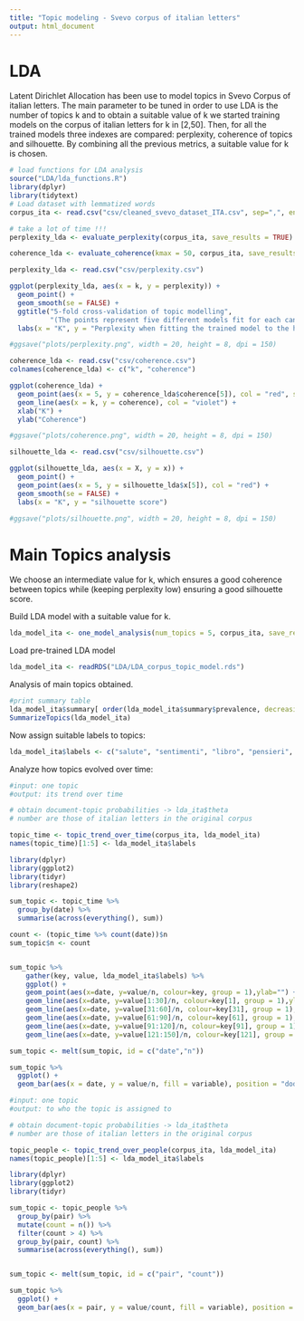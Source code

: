 ```yaml
---
title: "Topic modeling - Svevo corpus of italian letters"
output: html_document
---
```


# LDA 

Latent Dirichlet Allocation has been use to model topics in Svevo Corpus of italian letters.
The main parameter to be tuned in order to use LDA is the number of topics k and to obtain a suitable 
value of k we started training models on the corpus of italian letters for k in [2,50]. 
Then, for all the trained models three indexes are compared: perplexity, coherence of topics and silhouette.
By combining all the previous metrics, a suitable value for k is chosen.

  
```r
# load functions for LDA analysis
source("LDA/lda_functions.R")
library(dplyr)
library(tidytext)
# Load dataset with lemmatized words
corpus_ita <- read.csv("csv/cleaned_svevo_dataset_ITA.csv", sep=",", encoding = "UTF-8")


```

```r
# take a lot of time !!!
perplexity_lda <- evaluate_perplexity(corpus_ita, save_results = TRUE)

coherence_lda <- evaluate_coherence(kmax = 50, corpus_ita, save_results = TRUE)

```

```r
perplexity_lda <- read.csv("csv/perplexity.csv")

ggplot(perplexity_lda, aes(x = k, y = perplexity)) +
  geom_point() +
  geom_smooth(se = FALSE) +
  ggtitle("5-fold cross-validation of topic modelling",
          "(The points represent five different models fit for each candidate number of topics)") +
  labs(x = "K", y = "Perplexity when fitting the trained model to the hold-out set")

#ggsave("plots/perplexity.png", width = 20, height = 8, dpi = 150)

coherence_lda <- read.csv("csv/coherence.csv")
colnames(coherence_lda) <- c("k", "coherence")

ggplot(coherence_lda) +
  geom_point(aes(x = 5, y = coherence_lda$coherence[5]), col = "red", size = 3) +
  geom_line(aes(x = k, y = coherence), col = "violet") + 
  xlab("K") + 
  ylab("Coherence")

#ggsave("plots/coherence.png", width = 20, height = 8, dpi = 150)

```
```r
silhouette_lda <- read.csv("csv/silhouette.csv")

ggplot(silhouette_lda, aes(x = X, y = x)) +
  geom_point() +
  geom_point(aes(x = 5, y = silhouette_lda$x[5]), col = "red") +
  geom_smooth(se = FALSE) +
  labs(x = "K", y = "silhouette score")

#ggsave("plots/silhouette.png", width = 20, height = 8, dpi = 150)
```




# Main Topics analysis

We choose an intermediate value for k, which ensures a good coherence between topics
while (keeping perplexity low) ensuring a good silhouette score.

Build LDA model with a suitable value for k.
```r
lda_model_ita <- one_model_analysis(num_topics = 5, corpus_ita, save_results = TRUE)
```

Load pre-trained LDA model

```r
lda_model_ita <- readRDS("LDA/LDA_corpus_topic_model.rds")
```

Analysis of main topics obtained.
```r
#print summary table
lda_model_ita$summary[ order(lda_model_ita$summary$prevalence, decreasing = TRUE) , ]
SummarizeTopics(lda_model_ita)

```


Now assign suitable labels to topics:

```r

lda_model_ita$labels <- c("salute", "sentimenti", "libro", "pensieri", "viaggio" )

```

Analyze how topics evolved over time:

```r
#input: one topic
#output: its trend over time

# obtain document-topic probabilities -> lda_ita$theta
# number are those of italian letters in the original corpus

topic_time <- topic_trend_over_time(corpus_ita, lda_model_ita)
names(topic_time)[1:5] <- lda_model_ita$labels

```

```r
library(dplyr)
library(ggplot2)
library(tidyr)
library(reshape2)

sum_topic <- topic_time %>%
  group_by(date) %>%
  summarise(across(everything(), sum)) 

count <- (topic_time %>% count(date))$n
sum_topic$n <- count


sum_topic %>%
    gather(key, value, lda_model_ita$labels) %>%
    ggplot() +
    geom_point(aes(x=date, y=value/n, colour=key, group = 1),ylab="") +
    geom_line(aes(x=date, y=value[1:30]/n, colour=key[1], group = 1),ylab="")+
    geom_line(aes(x=date, y=value[31:60]/n, colour=key[31], group = 1),ylab="")+
    geom_line(aes(x=date, y=value[61:90]/n, colour=key[61], group = 1),ylab="")+
    geom_line(aes(x=date, y=value[91:120]/n, colour=key[91], group = 1),ylab="")+
    geom_line(aes(x=date, y=value[121:150]/n, colour=key[121], group = 1),ylab="")

sum_topic <- melt(sum_topic, id = c("date","n"))

sum_topic %>%
  ggplot() + 
  geom_bar(aes(x = date, y = value/n, fill = variable), position = "dodge", stat = "identity")
```

```r
#input: one topic
#output: to who the topic is assigned to

# obtain document-topic probabilities -> lda_ita$theta
# number are those of italian letters in the original corpus

topic_people <- topic_trend_over_people(corpus_ita, lda_model_ita)
names(topic_people)[1:5] <- lda_model_ita$labels

```

```r
library(dplyr)
library(ggplot2)
library(tidyr)

sum_topic <- topic_people %>%
  group_by(pair) %>%
  mutate(count = n()) %>%
  filter(count > 4) %>%
  group_by(pair, count) %>%
  summarise(across(everything(), sum)) 


sum_topic <- melt(sum_topic, id = c("pair", "count"))

sum_topic %>%
  ggplot() + 
  geom_bar(aes(x = pair, y = value/count, fill = variable), position = "dodge", stat = "identity")

```


